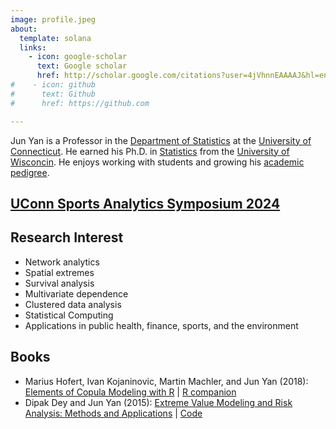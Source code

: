 ```yaml
---
image: profile.jpeg
about:
  template: solana
  links:
    - icon: google-scholar
      text: Google scholar
      href: http://scholar.google.com/citations?user=4jVhnnEAAAAJ&hl=en
#    - icon: github
#      text: Github
#      href: https://github.com

---
```


Jun Yan is a Professor in the [Department of
Statistics](https://statistics.uconn.edu) at the [University of
Connecticut](https://uconn.edu). He earned his Ph.D. in
[Statistics](https://stat.wisc.edu)
from the [University of Wisconcin](https://wisc.edu).
He enjoys working with students and growing his [academic
pedigree](http://genealogy.math.ndsu.nodak.edu/id.php?id=80020).


## [UConn Sports Analytics Symposium 2024](https://statds.org/events/ucsas2024/)

## Research Interest
+ Network analytics
+ Spatial extremes
+ Survival analysis
+ Multivariate dependence
+ Clustered data analysis
+ Statistical Computing
* Applications in public health, finance, sports, and the environment

## Books

* Marius Hofert, Ivan Kojaninovic, Martin Machler, and Jun Yan (2018): [Elements
  of Copula Modeling with
  R](https://link.springer.com/book/10.1007/978-3-319-89635-9)
  | [R companion](http://copula.r-forge.r-project.org/book/)
* Dipak Dey and Jun Yan (2015): [Extreme Value Modeling and Risk Analysis:
  Methods and
  Applications](https://www.taylorfrancis.com/books/edit/10.1201/b19721/extreme-value-modeling-risk-analysis-jun-yan-dipak-dey)
  | [Code](http://merlot.stat.uconn.edu/~jyan/evrisk)

